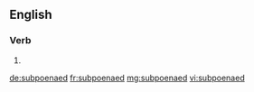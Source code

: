 ==English==

===Verb===
{{head|en}}

# {{en-past of|subpoena}}

[[de:subpoenaed]]
[[fr:subpoenaed]]
[[mg:subpoenaed]]
[[vi:subpoenaed]]